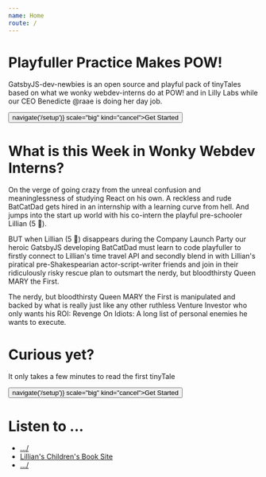 ```yaml
---
name: Home
route: /
---
```







# Playfuller Practice Makes POW!
GatsbyJS-dev-newbies is an open source and playful pack of tinyTales based on what we wonky webdev-interns do at POW! and in Lilly Labs while our CEO Benedicte @raae is doing her day job.

<div style={{ padding: '33px' }}>
  <Button onClick={() => navigate('/setup')} scale="big" kind="cancel">Get Started </Button>
</div>



# What is this Week in Wonky Webdev Interns?
On the verge of going crazy from the unreal confusion and meaninglessness of studying React on his own. A reckless and rude BatCatDad gets hired in an internship with a learning curve from hell. And jumps into the start up world with his co-intern the playful pre-schooler Lillian (5 🦄).

BUT when Lillian (5 🦄) disappears during the Company Launch Party our heroic GatsbyJS developing BatCatDad must learn to code playfuller to
firstly connect to Lillian's time travel API and
secondly blend in with Lillian's piratical pre-Shakespearian actor-script-writer friends and join in their ridiculously risky rescue plan to outsmart the nerdy, but bloodthirsty Queen MARY the First.

The nerdy, but bloodthirsty Queen MARY the First is manipulated and backed by what is really just like any other ruthless Venture Investor who only wants his
ROI:
Revenge On Idiots:
A long list of personal enemies he wants to execute.

# Curious yet?
It only takes a few minutes to read the first tinyTale

<div style={{ padding: '33px' }}>
  <Button onClick={() => navigate('/setup')} scale="big" kind="cancel">Get Started </Button>
</div>





# Listen to ...

- <a href="../" alt="">.../</a>
- <a href="https://gifted-euler-a6a33b.netlify.com" alt="">Lillian's Children's Book Site</a>
- <a href="../" alt="">.../</a>



